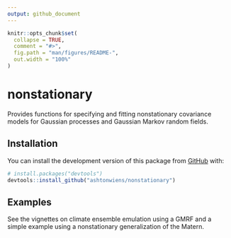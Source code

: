 ```yaml
---
output: github_document
---
```


<!-- README.md is generated from README.Rmd. Please edit that file -->

```r
knitr::opts_chunk$set(
  collapse = TRUE,
  comment = "#>",
  fig.path = "man/figures/README-",
  out.width = "100%"
)
```

# nonstationary

<!-- badges: start -->
<!-- badges: end -->

Provides functions for specifying and fitting nonstationary covariance models for Gaussian processes and Gaussian Markov random fields.

## Installation

You can install the development version of this package from [GitHub](https://github.com/) with:

``` r
# install.packages("devtools")
devtools::install_github("ashtonwiens/nonstationary")
```
## Examples

See the vignettes on climate ensemble emulation using a GMRF and a simple example using a nonstationary generalization of the Matern.
